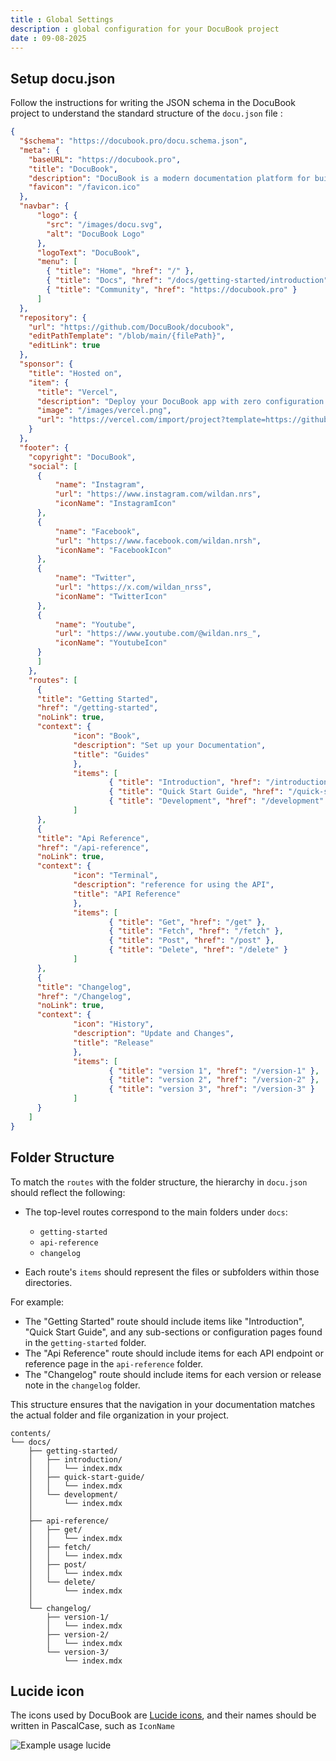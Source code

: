 ```yaml
---
title : Global Settings
description : global configuration for your DocuBook project
date : 09-08-2025
---
```


## Setup docu.json

Follow the instructions for writing the JSON schema in the DocuBook project to understand the standard structure of the `docu.json` file :

```json:docu.json
{
  "$schema": "https://docubook.pro/docu.schema.json",
  "meta": {
    "baseURL": "https://docubook.pro",
    "title": "DocuBook",
    "description": "DocuBook is a modern documentation platform for building, deploying, and managing your docs with ease.",
    "favicon": "/favicon.ico"
  },
  "navbar": {
      "logo": {
        "src": "/images/docu.svg",
        "alt": "DocuBook Logo"
      },
      "logoText": "DocuBook",
      "menu": [
        { "title": "Home", "href": "/" },
        { "title": "Docs", "href": "/docs/getting-started/introduction" },
        { "title": "Community", "href": "https://docubook.pro" }
      ]
  },
  "repository": {
    "url": "https://github.com/DocuBook/docubook",
    "editPathTemplate": "/blob/main/{filePath}",
    "editLink": true
  },
  "sponsor": {
    "title": "Hosted on",
    "item": {
      "title": "Vercel",
      "description": "Deploy your DocuBook app with zero configuration.",
      "image": "/images/vercel.png",
      "url": "https://vercel.com/import/project?template=https://github.com/DocuBook/docubook"
    }
  },
  "footer": {
    "copyright": "DocuBook",
    "social": [
      {
          "name": "Instagram",
          "url": "https://www.instagram.com/wildan.nrs",
          "iconName": "InstagramIcon"
      },
      {
          "name": "Facebook",
          "url": "https://www.facebook.com/wildan.nrsh",
          "iconName": "FacebookIcon"
      },
      {
          "name": "Twitter",
          "url": "https://x.com/wildan_nrss",
          "iconName": "TwitterIcon"
      },
      {
          "name": "Youtube",
          "url": "https://www.youtube.com/@wildan.nrs_",
          "iconName": "YoutubeIcon"
      }
      ]
    },
    "routes": [
      {
      "title": "Getting Started",
      "href": "/getting-started",
      "noLink": true,
      "context": {
              "icon": "Book",
              "description": "Set up your Documentation",
              "title": "Guides"
              },
              "items": [
                      { "title": "Introduction", "href": "/introduction" },
                      { "title": "Quick Start Guide", "href": "/quick-start-guide" },
                      { "title": "Development", "href": "/development" }
              ]
      },
      {
      "title": "Api Reference",
      "href": "/api-reference",
      "noLink": true,
      "context": {
              "icon": "Terminal",
              "description": "reference for using the API",
              "title": "API Reference"
              },
              "items": [
                      { "title": "Get", "href": "/get" },
                      { "title": "Fetch", "href": "/fetch" },
                      { "title": "Post", "href": "/post" },
                      { "title": "Delete", "href": "/delete" }
              ]
      },
      {
      "title": "Changelog",
      "href": "/Changelog",
      "noLink": true,
      "context": {
              "icon": "History",
              "description": "Update and Changes",
              "title": "Release"
              },
              "items": [
                      { "title": "version 1", "href": "/version-1" },
                      { "title": "version 2", "href": "/version-2" },
                      { "title": "version 3", "href": "/version-3" }
              ]
      }
    ]
}
```

## Folder Structure

To match the `routes` with the folder structure, the hierarchy in `docu.json` should reflect the following:

- The top-level routes correspond to the main folders under `docs`:
  - `getting-started`
  - `api-reference`
  - `changelog`

- Each route's `items` should represent the files or subfolders within those directories.

For example:
- The "Getting Started" route should include items like "Introduction", "Quick Start Guide", and any sub-sections or configuration pages found in the `getting-started` folder.
- The "Api Reference" route should include items for each API endpoint or reference page in the `api-reference` folder.
- The "Changelog" route should include items for each version or release note in the `changelog` folder.

This structure ensures that the navigation in your documentation matches the actual folder and file organization in your project.

```plaintext
contents/
└── docs/
    ├── getting-started/
    │   ├── introduction/
    │   │   └── index.mdx
    │   ├── quick-start-guide/
    │   │   └── index.mdx
    │   └── development/
    │       └── index.mdx
    │
    ├── api-reference/
    │   ├── get/
    │   │   └── index.mdx
    │   ├── fetch/
    │   │   └── index.mdx
    │   ├── post/
    │   │   └── index.mdx
    │   └── delete/
    │       └── index.mdx
    │
    └── changelog/
        ├── version-1/
        │   └── index.mdx
        ├── version-2/
        │   └── index.mdx
        └── version-3/
            └── index.mdx
```

## Lucide icon

The icons used by DocuBook are [Lucide icons](https://lucide.dev/icons), and their names should be written in PascalCase, such as `IconName`

![Example usage lucide](/images/lucide-example.png)
